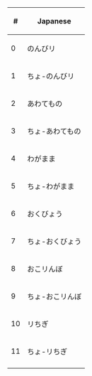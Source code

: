 {|
|-
!#
!Japanese
|-
|0
|のんびリ
|-
|1
|ちょ-のんびリ
|-
|2
|あわてもの
|-
|3
|ちょ-あわてもの
|-
|4
|わがまま
|-
|5
|ちょ-わがまま
|-
|6
|おくびょう
|-
|7
|ちょ-おくびょう
|-
|8
|おこリんぼ
|-
|9
|ちょ-おこリんぼ
|-
|10
|リちぎ
|-
|11
|ちょ-リちぎ
|-
|}
